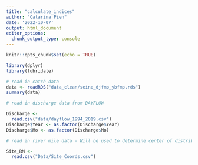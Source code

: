 ```yaml
---
title: "calculate_indices"
author: "Catarina Pien"
date: '2022-10-07'
output: html_document
editor_options: 
  chunk_output_type: console
---
```


```r
knitr::opts_chunk$set(echo = TRUE)

library(dplyr)
library(lubridate)
```

```r
# read in catch data
data <- readRDS("data_clean/seine_djfmp_ybfmp.rds")
summary(data)

# read in discharge data from DAYFLOW

Discharge <- 
  read.csv("data/dayflow_1994_2019.csv")
Discharge$Year <- as.factor(Discharge$Year)
Discharge$Mo <- as.factor(Discharge$Mo)

# read in river mile data - Will be used to determine center of distribution 

Site_RM <- 
  read.csv("Data/Site_Coords.csv")


```

